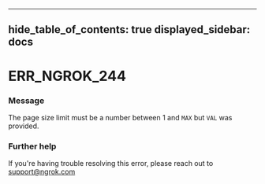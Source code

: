 

---
hide_table_of_contents: true
displayed_sidebar: docs
---


# ERR_NGROK_244

### Message
The page size limit must be a number between 1 and `MAX` but `VAL` was provided.

<ErrorDetails />



### Further help
If you're having trouble resolving this error, please reach out to [support@ngrok.com](mailto:support@ngrok.com?subject=Help%20with%20ERR_NGROK_244)

